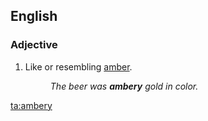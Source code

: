 ==English==

===Adjective===
{{en-adj}}

# Like or resembling [[amber]].
#: ''The beer was '''ambery''' gold in color.''

[[ta:ambery]]